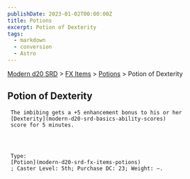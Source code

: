 ```yaml
---
publishDate: 2023-01-02T00:00:00Z
title: Potions
excerpt: Potion of Dexterity
tags:
  - markdown
  - conversion
  - Astro
---
```


[Modern d20 SRD](/#modernD20) > [FX Items](modern-d20-srd-fx-items-index) > [Potions](modern-d20-srd-fx-items-potions) > Potion of Dexterity

## Potion of Dexterity




     The imbibing gets a +5 enhancement bonus to his or her
     [Dexterity](modern-d20-srd-basics-ability-scores)
     score for 5 minutes.




     Type:
     [Potion](modern-d20-srd-fx-items-potions)
     ; Caster Level: 5th; Purchase DC: 23; Weight: —.
